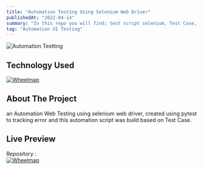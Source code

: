 ```yaml
---
title: "Automation Testing Using Selenium Web Driver"
publishedAt: "2022-04-14"
summary: "In this repo you will find; test script selenium, Test Case, Bug Report, Test Summary."
tag: "Automation UI Testing"
---
```


![Automation Testting](/automation-testing.jpg)

## Technology Used

[![Wheelmap](https://img.shields.io/badge/Selenium-43B02A?style=for-the-badge&logo=Selenium&logoColor=white)](https://www.selenium.dev/)

## About The Project

an Automation Web Testing using selenium web driver, created using pytest to tracking error and this automation script was build based on Test Case.

## Live Preview

Repository :<br/>
[![Wheelmap](https://img.shields.io/badge/GitHub-100000?style=for-the-badge&logo=github&logoColor=white)](https://github.com/restufff/selenium_automation_testing_web)
